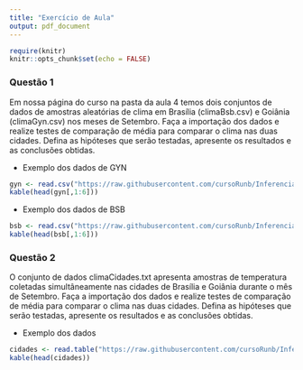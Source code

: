 ```yaml
---
title: "Exercício de Aula"
output: pdf_document
---
```


```r
require(knitr)
knitr::opts_chunk$set(echo = FALSE)
```

### Questão 1

Em nossa página do curso na pasta da aula 4 temos dois conjuntos de dados de amostras aleatórias de clima em Brasília (climaBsb.csv) e Goiânia (climaGyn.csv) nos meses de Setembro. Faça a importação dos dados e realize testes de comparação de média para comparar o clima nas duas cidades. Defina as hipóteses que serão testadas, apresente os resultados e as conclusões obtidas.

* Exemplo dos dados de GYN
```r
gyn <- read.csv("https://raw.githubusercontent.com/cursoRunb/Inferencia2018/master/Aula4/climaGyn.csv")
kable(head(gyn[,1:6]))
```

* Exemplo dos dados de BSB
```r
bsb <- read.csv("https://raw.githubusercontent.com/cursoRunb/Inferencia2018/master/Aula4/climaBsb.csv")
kable(head(bsb[,1:6]))
```

### Questão 2

O conjunto de dados climaCidades.txt apresenta amostras de temperatura coletadas simultâneamente nas cidades de Brasília e Goiânia durante o mês de Setembro. Faça a importação dos dados e realize testes de comparação de média para comparar o clima nas duas cidades. Defina as hipóteses que serão testadas, apresente os resultados e as conclusões obtidas.


* Exemplo dos dados

```r
cidades <- read.table("https://raw.githubusercontent.com/cursoRunb/Inferencia2018/master/Aula4/climaCidades.txt",sep=";",header = TRUE)
kable(head(cidades))
```


